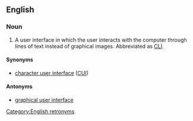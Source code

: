 ==English==
{{wikipedia}}

===Noun===
{{en-noun|sg=[[command line]] [[interface]]}}

# {{computing}} A user interface in which the user interacts with the computer through lines of text instead of graphical images.  Abbreviated as [[CLI]].

====Synonyms====
* [[character user interface]] ([[CUI]])

====Antonyms====
* [[graphical user interface]]

[[Category:English retronyms]]
